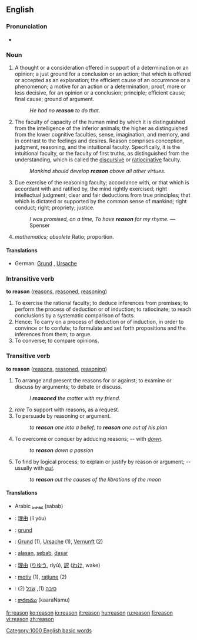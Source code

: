 ==English==

{{rank|John|hour|air|368|reason|feel|behind|sn}}

===Pronunciation===
*{{audio|en-us-reason.ogg|Audio (US)}}

===Noun===
{{en-noun-reg}}

# A thought or a consideration offered in support of a determination or an opinion; a just ground for a conclusion or an action; that which is offered or accepted as an explanation; the efficient cause of an occurrence or a phenomenon; a motive for an action or a determination; proof, more or less decisive, for an opinion or a conclusion; principle; efficient cause; final cause; ground of argument.
#: ''He had no '''reason''' to do that.''
# The faculty of capacity of the human mind by which it is distinguished from the intelligence of the inferior animals; the higher as distinguished from the lower cognitive faculties, sense, imagination, and memory, and in contrast to the feelings and desires. Reason comprises conception, judgment, reasoning, and the intuitional faculty. Specifically, it is the intuitional faculty, or the faculty of first truths, as distinguished from the understanding, which is called the [[discursive]] or [[ratiocinative]] faculty.
#: ''Mankind should develop '''reason''' above all other virtues.''
# Due exercise of the reasoning faculty; accordance with, or that which is accordant with and ratified by, the mind rightly exercised; right intellectual judgment; clear and fair deductions from true principles; that which is dictated or supported by the common sense of mankind; right conduct; right; propriety; justice.
#: ''I was promised, on a time, To have '''reason''' for my rhyme.'' —Spenser
# ''mathematics; obsolete'' Ratio; proportion.

====Translations====
{{top}}
*German: [[Grund]] {{m}}, [[Ursache]] {{f}}
{{mid}}
{{bottom}}

===Intransitive verb===
'''to reason'''  ([[reasons]], [[reasoned]], [[reasoning]])
# To exercise the rational faculty; to deduce inferences from premises; to perform the process of deduction or of induction; to ratiocinate; to reach conclusions by a systematic comparison of facts.
# Hence: To carry on a process of deduction or of induction, in order to convince or to confute; to formulate and set forth propositions and the inferences from them; to argue.
# To converse; to compare opinions.

===Transitive verb===
'''to reason'''  ([[reasons]], [[reasoned]], [[reasoning]])
# To arrange and present the reasons for or against; to examine or discuss by arguments; to debate or discuss.
#: ''I '''reasoned''' the matter with my friend.''
# ''rare'' To support with reasons, as a request.
# To persuade by reasoning or argument.
#: ''to '''reason''' one into a belief; to '''reason''' one out of his plan''
# To overcome or conquer by adducing reasons; -- with ''[[down]].''
#: ''to '''reason''' down a passion''
# To find by logical process; to explain or justify by reason or argument; -- usually with ''[[out]]''.
#: ''to '''reason''' out the causes of the librations of the moon''

====Translations====
{{checktrans}}
*Arabic [[سبب]] (sabab)
*{{ttbc|Chinese}}: [[理由]] (lǐ yóu)
*{{ttbc|Danish}}: [[grund]] {{c}}
*{{ttbc|German}}: [[Grund]] {{m}} (1), [[Ursache]] {{f}} (1), [[Vernunft]] {{f}} (2)
*{{ttbc|Indonesian}}: [[alas|alasan]], [[sebab]], [[dasar]]
*{{ttbc|Japanese}}: [[理由]] ([[りゆう]], riyū), [[訳]] ([[わけ]], wake)
*{{ttbc|Romanian}}: [[motiv]] {{n}} (1), [[raţiune]] {{f}} (2)
*{{ttbc|Yiddish}}: [[סיבה]] {{f}} (1), [[שׂכל]] {{m}} (2)
*{{ttbc|Telugu}}: [[కారణము]] (kaaraNamu)

[[Category:1000 English basic words]]

[[fr:reason]]
[[ko:reason]]
[[io:reason]]
[[it:reason]]
[[hu:reason]]
[[ru:reason]]
[[fi:reason]]
[[vi:reason]]
[[zh:reason]]